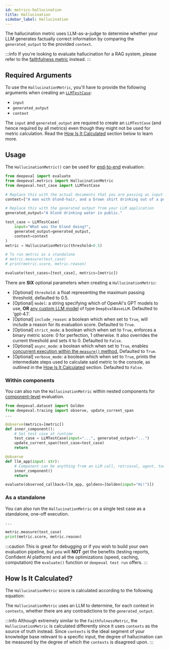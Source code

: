 ```yaml
---
id: metrics-hallucination
title: Hallucination
sidebar_label: Hallucination
---
```


<head>
  <link
    rel="canonical"
    href="https://deepeval.com/docs/metrics-hallucination"
  />
</head>


<MetricTagsDisplayer referenceBased={true} />

The hallucination metric uses LLM-as-a-judge to determine whether your LLM generates factually correct information by comparing the `generated_output` to the provided `context`.

:::info
If you're looking to evaluate hallucination for a RAG system, please refer to the [faithfulness metric](/docs/metrics-faithfulness) instead.
:::

## Required Arguments

To use the `HallucinationMetric`, you'll have to provide the following arguments when creating an [`LLMTestCase`](/docs/evaluation-test-cases#llm-test-case):

- `input`
- `generated_output`
- `context`

The `input` and `generated_output` are required to create an `LLMTestCase` (and hence required by all metrics) even though they might not be used for metric calculation. Read the [How Is It Calculated](#how-is-it-calculated) section below to learn more.

## Usage

The `HallucinationMetric()` can be used for [end-to-end](/docs/evaluation-end-to-end-llm-evals) evaluation:

```python
from deepeval import evaluate
from deepeval.metrics import HallucinationMetric
from deepeval.test_case import LLMTestCase

# Replace this with the actual documents that you are passing as input to your LLM.
context=["A man with blond-hair, and a brown shirt drinking out of a public water fountain."]

# Replace this with the generated output from your LLM application
generated_output="A blond drinking water in public."

test_case = LLMTestCase(
    input="What was the blond doing?",
    generated_output=generated_output,
    context=context
)
metric = HallucinationMetric(threshold=0.5)

# To run metric as a standalone
# metric.measure(test_case)
# print(metric.score, metric.reason)

evaluate(test_cases=[test_case], metrics=[metric])
```

There are **SIX** optional parameters when creating a `HallucinationMetric`:

- [Optional] `threshold`: a float representing the maximum passing threshold, defaulted to 0.5.
- [Optional] `model`: a string specifying which of OpenAI's GPT models to use, **OR** [any custom LLM model](/docs/metrics-introduction#using-a-custom-llm) of type `DeepEvalBaseLLM`. Defaulted to 'gpt-4.1'.
- [Optional] `include_reason`: a boolean which when set to `True`, will include a reason for its evaluation score. Defaulted to `True`.
- [Optional] `strict_mode`: a boolean which when set to `True`, enforces a binary metric score: 0 for perfection, 1 otherwise. It also overrides the current threshold and sets it to 0. Defaulted to `False`.
- [Optional] `async_mode`: a boolean which when set to `True`, enables [concurrent execution within the `measure()` method.](/docs/metrics-introduction#measuring-metrics-in-async) Defaulted to `True`.
- [Optional] `verbose_mode`: a boolean which when set to `True`, prints the intermediate steps used to calculate said metric to the console, as outlined in the [How Is It Calculated](#how-is-it-calculated) section. Defaulted to `False`.

### Within components

You can also run the `HallucinationMetric` within nested components for [component-level](/docs/evaluation-component-level-llm-evals) evaluation.

```python
from deepeval.dataset import Golden
from deepeval.tracing import observe, update_current_span
...

@observe(metrics=[metric])
def inner_component():
    # Set test case at runtime
    test_case = LLMTestCase(input="...", generated_output="...")
    update_current_span(test_case=test_case)
    return

@observe
def llm_app(input: str):
    # Component can be anything from an LLM call, retrieval, agent, tool use, etc.
    inner_component()
    return

evaluate(observed_callback=llm_app, goldens=[Golden(input="Hi!")])
```

### As a standalone

You can also run the `HallucinationMetric` on a single test case as a standalone, one-off execution.

```python
...

metric.measure(test_case)
print(metric.score, metric.reason)
```

:::caution
This is great for debugging or if you wish to build your own evaluation pipeline, but you will **NOT** get the benefits (testing reports, Confident AI platform) and all the optimizations (speed, caching, computation) the `evaluate()` function or `deepeval test run` offers.
:::

## How Is It Calculated?

The `HallucinationMetric` score is calculated according to the following equation:

<Equation formula="\text{Hallucination} = \frac{\text{Number of Contradicted Contexts}}{\text{Total Number of Contexts}}" />

The `HallucinationMetric` uses an LLM to determine, for each context in `contexts`, whether there are any contradictions to the `generated_output`.

:::info
Although extremely similar to the `FaithfulnessMetric`, the `HallucinationMetric` is calculated differently since it uses `contexts` as the source of truth instead. Since `contexts` is the ideal segment of your knowledge base relevant to a specific input, the degree of hallucination can be measured by the degree of which the `contexts` is disagreed upon.
:::
